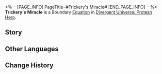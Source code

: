<%-- [PAGE_INFO]
PageTitle=#Trickery's Miracle#
[END_PAGE_INFO] --%>
{{Equation Infobox
|period   = Protean Hero
|rarity   = boundary
|path1    = Elation*16
|effect   = Can consume 100 points of Energy to use the ability and achieve Boundary Resonance with the Path of Elation, dealing Follow-up ATK DMG of a random Type to all enemy targets for {{Color|h|5}} – {{Color|h|10}} time(s). All allies' Basic ATK / Skill / Ultimate DMG is considered as Follow-up ATK DMG for {{Color|h|2}} turn(s).
|mentions = Avsha; Zagreus
}}
'''Trickery's Miracle''' is a Boundary [[Divergent Universe: Protean Hero/Equations|Equation]] in [[Divergent Universe: Protean Hero]].

==Story==
{{Description|This is a fleeting elation inscribed on a stone tablet. This is the miracle of Zagreus, the Coin of Whimsy.<br />Avsha, a land of truth and integrity,<br />Knew no thieves or gamblers, no flowery words or cunning speeches.<br />There, you could find all the virtues humanity has to offer,<br />Until the whispers of Zagreus chiseled a faint crack within.<br />"I can create truth with lies and weave lies from truth."<br />The disguised outlander swapped tattered rags draped in silk for gold,<br />And turned honey brew into muddy soup in plain view of all.<br />Yet no punishment could touch them, for they had never lied.<br />And so, the first liar of Avsha was born.<br />To avoid deception, mortals began scheming against one another.<br />Amidst the laughter of the gods, the former land of integrity became rife with lies.}}
<!--
==Gameplay Notes==
* 
-->
==Other Languages==
{{Other Languages
|en   = Trickery's Miracle
|zhs  = 诡计之神迹
|zht  = 詭計之神跡
|ja   = 「{{Rubi|詭術|きじゅつ}}」の{{Rubi|神跡|しんせき}}
|ko   = 계략의 기적
|es   = Milagro del engaño
|fr   = Miracle de la Ruse
|ru   = Чудо коварства
|th   = ปาฏิหาริย์แห่งเพทุบาย
|vi   = Thần Tích Mưu Kế
|de   = Wunder der Täuschung
|id   = Trickery's Miracle
|pt   = Milagre da Trapaça
}}

==Change History==
{{Change History|3.1}}